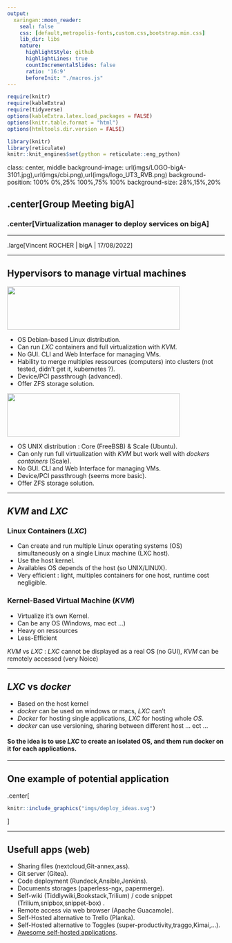 ```yaml
---
output:
  xaringan::moon_reader:
    seal: false
    css: [default,metropolis-fonts,custom.css,bootstrap.min.css]
    lib_dir: libs
    nature:
      highlightStyle: github
      highlightLines: true
      countIncrementalSlides: false
      ratio: '16:9'
      beforeInit: "./macros.js"
---
```



```r
require(knitr)
require(kableExtra)
require(tidyverse)
options(kableExtra.latex.load_packages = FALSE)
options(knitr.table.format = "html")
options(htmltools.dir.version = FALSE)

library(knitr)  
library(reticulate)  
knitr::knit_engines$set(python = reticulate::eng_python)  

```


class: center, middle
background-image: url(imgs/LOGO-bigA-3101.jpg),url(imgs/cbi.png),url(imgs/logo_UT3_RVB.png)
background-position: 100% 0%,25% 100%,75% 100%
background-size: 28%,15%,20%

## .center[__Group Meeting bigA__]

### .center[__Virtualization manager__ to deploy services on __bigA__]

<hr />

.large[Vincent ROCHER | bigA | 17/08/2022]


---

## __Hypervisors__ to manage virtual machines

<img src="https://upload.wikimedia.org/wikipedia/en/thumb/2/25/Proxmox-VE-logo.svg/1920px-Proxmox-VE-logo.svg.png" width="400" height="100" />

* OS Debian-based Linux distribution.
* Can run _LXC_ containers and full virtualization with _KVM_.
* No GUI. CLI and Web Interface for managing VMs.
* Hability to merge multiples ressources (computers) into clusters (not tested, didn't get it, kubernetes ?).
* Device/PCI passthrough (advanced).
* Offer ZFS storage solution.


<img src="https://www.truenas.com/wp-content/uploads/2020/07/truenas_open_storage-logo-full-color-rgb-1.svg" width="400" height="100" />

* OS UNIX distribution : Core (FreeBSB) & Scale (Ubuntu).
* Can only run full virtualization with _KVM_ but work well with _dockers containers_ (Scale).
* No GUI. CLI and Web Interface for managing VMs.
* Device/PCI passthrough (seems more basic).
* Offer ZFS storage solution.

---

## _KVM_ and _LXC_

### Linux Containers (_LXC_)

* Can create and run multiple Linux operating systems (OS) simultaneously on a single Linux machine (LXC host).
* Use the host kernel.
* Availables OS depends of the host (so UNIX/LINUX).
* Very efficient : light, multiples containers for one host, runtime cost negligible.

### Kernel-Based Virtual Machine (_KVM_)

* Virtualize it's own Kernel.
* Can be any OS (Windows, mac ect ...)
* Heavy on ressources
* Less-Efficient

_KVM_ vs _LXC_ : _LXC_ cannot be displayed as a real OS (no GUI), _KVM_ can be remotely accessed (very Noice)

---

## _LXC_ vs _docker_

* Based on the host kernel
* _docker_ can be used on windows or macs, _LXC_ can't
* _Docker_ for hosting single applications, _LXC_ for hosting whole _OS_.
* _docker_ can use versioning, sharing between different host ... ect ...

#### So the idea is to use _LXC_ to create an isolated OS, and them run docker on it for each applications.

---

## One example of potential application

.center[
```r
knitr::include_graphics("imgs/deploy_ideas.svg")
```
]

---

## Usefull apps (web)

* Sharing files (nextcloud,Git-annex,ass).
* Git server (Gitea).
* Code deployment (Rundeck,Ansible,Jenkins).
* Documents storages (paperless-ngx, papermerge).
* Self-wiki (Tiddlywiki,Bookstack,Trilium) / code snippet (Trilium,snipbox,snippet-box) .
* Remote access via web browser (Apache Guacamole).
* Self-Hosted alternative to Trello (Planka).
* Self-Hosted alternative to Toggles (super-productivity,traggo,Kimai,...).
* [Awesome self-hosted applications](https://github.com/awesome-selfhosted/awesome-selfhosted).
